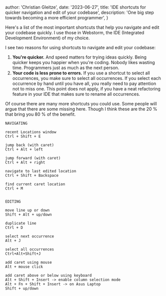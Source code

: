 
  author: 'Christian Gleitze',
  date: '2023-06-27',
  title: 'IDE shortcuts for quicker navigation and edit of your codebase',
  description: 'One big step towards becoming a more efficient programmer',
}


Here's a list of the most important shortcuts that help you navigate and edit your codebase quickly. I use those in Webstorm, the IDE (Integrated Development Environment) of my choice.

I see two reasons for using shortcuts to navigate and edit your codebase:

1. **You're quicker.** And speed matters for trying ideas quickly. Being quicker keeps you happier when you're coding. Nobody likes wasting time. Programmers just as much as the next person.
2. **Your code is less prone to errors.** If you use a shortcut to select all occurrences, you make sure to select all occurrences. If you select each occurrence by hand until you have all, you really need to pay attention not to miss one. This point does not apply, if you have a neat refactoring feature in your IDE that makes sure to rename all occurrences.

Of course there are many more shortcuts you could use. Some people will argue that there are some missing here. Though I think these are the 20 % that bring you 80 % of the benefit.

```text title="IDE shortcuts"
NAVIGATING

recent Locations window
Ctrl + Shift + E

jump back (with caret)
Ctrl + Alt + left

jump forward (with caret)
Ctrl + Alt + right

navigate to last edited location
Ctrl + Shift + Backspace

find current caret location
Ctrl + M


EDITING

move line up or down
Shift + Alt + up/down

duplicate line
Ctrl + D

select next occurrence
Alt + J

select all occurrences
Ctrl+Alt+Shift+J

add caret using mouse
Alt + mouse click

add caret above or below using keyboard
Alt + Shift + Insert -> enable column selection mode
Alt + Fn + Shift + Insert -> on Asus Laptop
Shift + up/down
```

